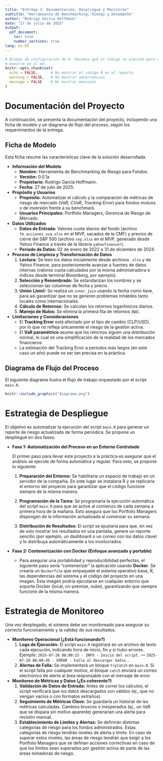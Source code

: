 ```yaml
---
title: "Entrega 3: Documentación, Despliegue y Monitoreo"
subtitle: "Herramienta de Benchmarking, Riesgo y Desempeño"
author: "Rodrigo García Hoffmann"
date: "27 de julio de 2025"
output: 
  pdf_document:
    toc: true
    number_sections: true
lang: es-ES
---
```


```r
# Bloque de configuración de R. Hacemos que el código se ejecute pero no se 
# muestre en el md.
knitr::opts_chunk$set(
  echo = FALSE,      # No mostrar el código R en el reporte
  warning = FALSE,   # No mostrar advertencias
  message = FALSE    # No mostrar mensajes
)
```

# Documentación del Proyecto

A continuación, se presenta la documentación del proyecto, incluyendo una ficha de modelo y un diagrama de flujo del proceso, según los requerimientos de la entrega.

## Ficha de Modelo

Esta ficha resume las características clave de la solución desarrollada.

* **Información del Modelo**
    * **Nombre:** Herramienta de Benchmarking de Riesgo para Fondos.
    * **Versión:** 0.0.1a
    * **Propietario:** Rodrigo García Hoffmann.
    * **Fecha:** 27 de julio de 2025.

* **Propósito y Usuarios**
    * **Propósito:** Automatizar el cálculo y la comparación de métricas de riesgo de mercado (*VaR, CVaR, Tracking Error*) para fondos mutuos o de inversión frente a su benchmark.
    * **Usuarios Principales:** Portfolio Managers, Gerencia de Riesgo de Mercado.

* **Datos Utilizados**
    * **Datos de Entrada:** Valores cuota diarios del fondo (archivo `fm_acciones_usa.xlsx` en el MVP, sacados de la CMF) y precios de cierre del S&P 500 (archivo `snp.xlsx` en el MVP, generado desde Yahoo Finance a través de la librería `yahoofinancer`).
    * **Periodo de Datos:** 02 de enero de 2022 a 31 de diciembre de 2024.

* **Proceso de Limpieza y Transformación de Datos**
    1.  **Lectura:** Se leen los datos inicialmente desde archivos `.xlsx` y de Yahoo Finance, para posteriomente avanzar a fuentes de datos internas (valores cuota calculados por la misma administradora e índices desde terminal Bloomberg, por ejemplo).
    2.  **Selección y Renombrado:** Se estandarizan los nombres y se seleccionan las columnas de fecha y precio.
    3.  **Unión (Join):** Se realiza un `inner_join` usando la fecha como llave, para así garantizar que no se generen problemas inhábiles tanto locales como internacionales.
    4.  **Cálculo de Retornos:** Se calculan los retornos logarítmicos diarios.
    5.  **Manejo de Nulos:** Se elimina la primera fila de retornos (`NA`).

* **Limitaciones y Consideraciones**
    * El **Tracking Error** está afectado por el tipo de cambio (CLP/USD), por lo que no refleja únicamente el riesgo de la gestión activa.
    * El **VaR paramétrico** asume que los retornos siguen una distribución normal, lo cual es una simplificación de la realidad de los mercados financieros.
    * La estimación del Tracking Error a períodos más largos (en este caso un año) puede no ser tan precisa en la práctica.

## Diagrama de Flujo del Proceso

El siguiente diagrama ilustra el flujo de trabajo orquestado por el script `main.R`.

```r
knitr::include_graphics("diagrama.png")
```

\newpage

# Estrategia de Despliegue

El objetivo es automatizar la ejecución del script `main.R` para generar un reporte de riesgo actualizado de forma periódica. Se propone un despliegue en dos fases:

* **Fase 1: Automatización del Proceso en un Entorno Controlado**

    El primer paso para llevar este proyecto a la práctica es asegurar que el análisis se ejecute de forma automática y regular. Para esto, se propone lo siguiente:

    1.  **Preparación del Entorno:** Se habilitaría un espacio de trabajo en un servidor de la compañía. En este lugar se instalaría R y se replicaría el entorno del proyecto para garantizar que el código funcione siempre de la misma manera.

    2.  **Programación de la Tarea:** Se programaría la ejecución automática del script `main.R` para que se active al comienzo de cada semana a primera hora de la mañana. Esto asegura que los Portfolio Managers dispongan de la información actualizada al comenzar su semana.

    3.  **Distribución de Resultados:** El script se ajustaría para que, en vez de solo mostrar los resultados en una pantalla, genere un reporte sencillo (por ejemplo, un dashboard o un correo con los datos clave) y lo distribuya automáticamente a los involucrados.


* **Fase 2: Contenerización con Docker (Enfoque avanzado y portable)**
    * Para asegurar una portabilidad y reproducibilidad perfectas, el siguiente paso sería "contenerizar" la aplicación usando **Docker**. Se crearía un `Dockerfile` que empaquete el sistema operativo base, R, las dependencias del sistema y el código del proyecto en una imagen. Esta imagen podría ejecutarse en cualquier entorno que soporte Docker (local, on-premise, nube), garantizando que siempre funcione de la misma manera.

# Estrategia de Monitoreo

Una vez desplegado, el sistema debe ser monitoreado para asegurar su correcto funcionamiento y la validez de sus resultados.

* **Monitoreo Operacional (¿Está funcionando?)**
    1.  **Logs de Ejecución:** El script `main.R` registrará en un archivo de texto cada ejecución, indicando hora de inicio, fin y si hubo errores. Ejemplo: `2025-07-28 08:00:15 - INFO - Inicio del script.` — `2025-07-28 08:00:45 - ERROR - Falla al descargar datos.`.
    2.  **Alertas de Falla:** Se implementará un bloque `tryCatch` en `main.R`. Si el script falla por cualquier motivo, el bloque `catch` enviará un correo electrónico de alerta al área responsable con el mensaje de error.

* **Monitoreo de Métricas y Datos (¿Es coherente?)**
    1.  **Validación de Datos de Entrada:** Antes de correr los cálculos, el script verificará que los datos descargados son válidos (ej., que no vengan vacíos o con formatos extraños).
    2.  **Seguimiento de Métricas Clave:** Se guardaría un historial de las métricas calculadas. Cambios bruscos o inesperados (ej., un VaR que se dispara sin motivo aparente) generarían una alerta para revisión manual.
    3.  **Establecimiento de Límites y Alertas:** Se definirán distintas categorías de riesgo para los fondos administrados. Estas categorías de riesgo tendrán niveles de alerta y límite. En caso de superar estos niveles, las áreas de riesgo tendrán que exigir a los Portfolio Managers que se definan acciones correctivas en caso de que los límites sean superados por gestión activa de parte de las áreas tomadoras de riesgo.